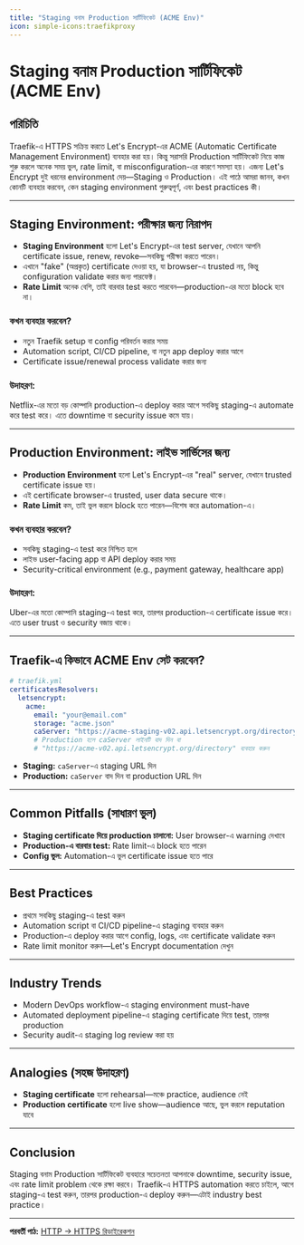```yaml
---
title: "Staging বনাম Production সার্টিফিকেট (ACME Env)"
icon: simple-icons:traefikproxy
---
```


# Staging বনাম Production সার্টিফিকেট (ACME Env)

## পরিচিতি

Traefik-এ HTTPS সক্রিয় করতে Let's Encrypt-এর ACME (Automatic Certificate Management Environment) ব্যবহার করা হয়। কিন্তু সরাসরি Production সার্টিফিকেট নিয়ে কাজ শুরু করলে অনেক সময় ভুল, rate limit, বা misconfiguration-এর কারণে সমস্যা হয়। এজন্য Let's Encrypt দুই ধরনের environment দেয়—Staging ও Production। এই পাঠে আমরা জানব, কখন কোনটি ব্যবহার করবেন, কেন staging environment গুরুত্বপূর্ণ, এবং best practices কী।

---

## Staging Environment: পরীক্ষার জন্য নিরাপদ

- **Staging Environment** হলো Let's Encrypt-এর test server, যেখানে আপনি certificate issue, renew, revoke—সবকিছু পরীক্ষা করতে পারেন।
- এখানে "fake" (অপ্রকৃত) certificate দেওয়া হয়, যা browser-এ trusted নয়, কিন্তু configuration validate করার জন্য পারফেক্ট।
- **Rate Limit** অনেক বেশি, তাই বারবার test করতে পারবেন—production-এর মতো block হবে না।

### কখন ব্যবহার করবেন?
- নতুন Traefik setup বা config পরিবর্তন করার সময়
- Automation script, CI/CD pipeline, বা নতুন app deploy করার আগে
- Certificate issue/renewal process validate করার জন্য

### উদাহরণ:
Netflix-এর মতো বড় কোম্পানি production-এ deploy করার আগে সবকিছু staging-এ automate করে test করে। এতে downtime বা security issue কমে যায়।

---

## Production Environment: লাইভ সার্ভিসের জন্য

- **Production Environment** হলো Let's Encrypt-এর "real" server, যেখানে trusted certificate issue হয়।
- এই certificate browser-এ trusted, user data secure থাকে।
- **Rate Limit** কম, তাই ভুল করলে block হতে পারেন—বিশেষ করে automation-এ।

### কখন ব্যবহার করবেন?
- সবকিছু staging-এ test করে নিশ্চিত হলে
- লাইভ user-facing app বা API deploy করার সময়
- Security-critical environment (e.g., payment gateway, healthcare app)

### উদাহরণ:
Uber-এর মতো কোম্পানি staging-এ test করে, তারপর production-এ certificate issue করে। এতে user trust ও security বজায় থাকে।

---

## Traefik-এ কিভাবে ACME Env সেট করবেন?

```yaml
# traefik.yml
certificatesResolvers:
  letsencrypt:
    acme:
      email: "your@email.com"
      storage: "acme.json"
      caServer: "https://acme-staging-v02.api.letsencrypt.org/directory" # Staging
      # Production হলে caServer লাইনটি বাদ দিন বা
      # "https://acme-v02.api.letsencrypt.org/directory" ব্যবহার করুন
```

- **Staging:** `caServer`-এ staging URL দিন
- **Production:** `caServer` বাদ দিন বা production URL দিন

---

## Common Pitfalls (সাধারণ ভুল)

- **Staging certificate দিয়ে production চালানো:** User browser-এ warning দেখাবে
- **Production-এ বারবার test:** Rate limit-এ block হতে পারেন
- **Config ভুল:** Automation-এ ভুল certificate issue হতে পারে

---

## Best Practices

- প্রথমে সবকিছু staging-এ test করুন
- Automation script বা CI/CD pipeline-এ staging ব্যবহার করুন
- Production-এ deploy করার আগে config, logs, এবং certificate validate করুন
- Rate limit monitor করুন—Let's Encrypt documentation দেখুন

---

## Industry Trends

- Modern DevOps workflow-এ staging environment must-have
- Automated deployment pipeline-এ staging certificate দিয়ে test, তারপর production
- Security audit-এ staging log review করা হয়

---

## Analogies (সহজ উদাহরণ)

- **Staging certificate** হলো rehearsal—মঞ্চে practice, audience নেই
- **Production certificate** হলো live show—audience আছে, ভুল করলে reputation যাবে

---

## Conclusion

Staging বনাম Production সার্টিফিকেট ব্যবহারে সচেতনতা আপনাকে downtime, security issue, এবং rate limit problem থেকে রক্ষা করবে। Traefik-এ HTTPS automation করতে চাইলে, আগে staging-এ test করুন, তারপর production-এ deploy করুন—এটাই industry best practice।

---

**পরবর্তী পাঠ:** [HTTP → HTTPS রিডাইরেকশন](/traefik/https-redirect)
